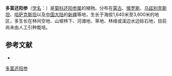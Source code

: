 {{Speciesbox
| name = 多茎还阳参
| status = 
| status_system = 
| image =
| genus = Crepis
| species = multicaulis
| authority = Ledeb.
}}

'''多茎还阳参'''（[[学名|学名]]：{{lang|la|''Crepis multicaulis''}}）是[[菊科|菊科]][[还阳参属|还阳参属]]的植物。分布在[[蒙古|蒙古]]、[[俄罗斯|俄罗斯]]、[[乌兹别克斯坦|乌兹别克斯坦]]、[[哈萨克斯坦|哈萨克斯坦]]以及[[中国大陆|中国大陆]]的[[新疆|新疆]]等地，生长于海拔1,640米至3,600米的地区，多生长在林间空地、山坡林下、河滩地、草地、林缘或溪边水边砾石地，目前尚未由人工引种栽培。

== 参考文献 ==
<div class="references-small">
* {{cite web| url =http://www.bioinfo.cn/db05/KmzwSpecies.php?action=view&id=4643| title =多茎还阳参| work =《中国高等植物数据库全库》| publisher =中国科学院微生物研究所| author =昆明植物研究所| accessdate =2009-02-24| deadurl =yes| archiveurl =https://web.archive.org/web/20160305030302/http://www.bioinfo.cn/db05/KmzwSpecies.php?action=view&id=4643| archivedate =2016-03-05}}
</div>
{{Taxonbar|from=Q10933088}}

[[Category:还阳参属|多茎还阳参]]


{{植物小作品}}
